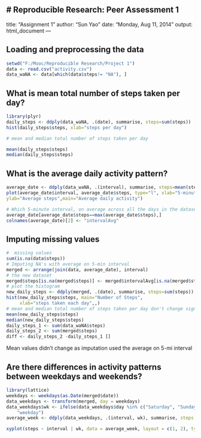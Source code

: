 # Reproducible Research: Peer Assessment 1
---
title: "Assignment 1"
author: "Sun Yao"
date: "Monday, Aug 11, 2014"
output: html_document
---

## Loading and preprocessing the data
```r
setwd("F:/Mooc/Reproducible Research/Project 1")
data <- read.csv("activity.csv")
data_waNA <- data[which(data$steps!= "NA"), ]
```
## What is mean total number of steps taken per day?
```r
library(plyr)
daily_steps <- ddply(data_waNA, .(date), summarise, steps=sum(steps))
hist(daily_steps$steps, xlab="steps per day")

# mean and median total number of steps taken per day

mean(daily_steps$steps)
median(daily_steps$steps)
```
## What is the average daily activity pattern?
```r
average_date <- ddply(data_waNA, .(interval), summarise, steps=mean(steps))
plot(average_date$interval, average_date$steps, type="l", xlab="5-minute interval", 
ylab="Average steps",main="Average daily activity")

# Which 5-minute interval, on average across all the days in the dataset, contains the maximum number of steps?
average_date[average_date$steps==max(average_date$steps),]
colnames(average_date)[2] <- "intervalAvg"
```
## Imputing missing values
```r
#  missing values
sum(is.na(data$steps))
# Imputing NA's with average on 5-min interval
merged <- arrange(join(data, average_date), interval)
# the new dataset 
merged$steps[is.na(merged$steps)] <- merged$intervalAvg[is.na(merged$steps)]
# plot the histogram
new_daily_steps <- ddply(merged, .(date), summarise, steps=sum(steps))
hist(new_daily_steps$steps, main="Number of Steps", 
     xlab="steps taken each day",,)
# mean and median total number of steps taken per day don't change significantly
mean(new_daily_steps$steps)
median(new_daily_steps$steps)
daily_steps_1 <- sum(data_waNA$steps)
daily_steps_2 <- sum(merged$steps)
diff <- daily_steps_2 -daily_steps_1 []
```
Mean values didn't change as imputation used the average on 5-mi interval

## Are there differences in activity patterns between weekdays and weekends?
```r
library(lattice)
weekdays <- weekdays(as.Date(merged$date))
data_weekdays <- transform(merged, day = weekdays)
data_weekdays$wk <- ifelse(data_weekdays$day %in% c("Saturday", "Sunday"), "weekend", 
    "weekday")
average_week <- ddply(data_weekdays, .(interval, wk), summarise, steps = mean(steps))

xyplot(steps ~ interval | wk, data = average_week, layout = c(1, 2), type = "l")
```
